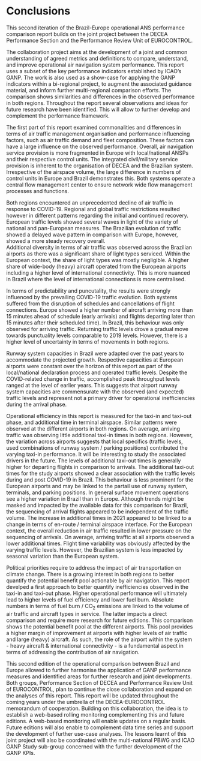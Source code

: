 # Conclusions

This second iteration of the Brazil-Europe operational ANS performance comparison report builds on the joint project between the DECEA Performance Section and the Performance Review Unit of EUROCONTROL.

The collaboration project aims at the development of a joint and common understanding of agreed metrics and definitions to compare, understand, and improve operational air navigation system performance. 
This report uses a subset of the key performance indicators established by ICAO’s GANP. 
The work is also used as a show-case for applying the GANP indicators within a bi-regional project, to augment the associated guidance material, and inform further multi-regional comparison efforts. 
The comparison shows similarities and differences in the observed performance in both regions. 
Throughout the report several observations and ideas for future research have been identified. 
This will allow to further develop and complement the performance framework.

The first part of this report examined commonalities and differences in terms of air traffic management organisation and performance influencing factors, such as air traffic demand and fleet composition. 
These factors can have a large influence on the observed performance. 
Overall, air navigation service provision is more fragmented in Europe with local/national ANSPs and their respective control units. 
The integrated civil/military service provision is inherent to the organisation of DECEA and the Brazilian system. 
Irrespective of the airspace volume, the large difference in numbers of control units in Europe and Brazil demonstrates this. 
Both systems operate a central flow management center to ensure network wide flow management processes and functions.

Both regions encountered an unprecedented decline of air traffic in response to COVID-19. Regional and global traffic restrictions resulted however in different patterns regarding the initial and continued recovery. European traffic levels showed several waves in light of the variety of national and pan-European measures. The Brazilian evolution of traffic showed a delayed wave pattern in comparison with Europe, however, showed a more steady recovery overall.   
Additional diversity in terms of air traffic was observed across the Brazilian airports as there was a significant share of light types serviced. Within the European context, the share of light types was mostly negligible. 
A higher share of wide-body (heavy) aircraft operated from the European airports including a higher level of international connectivity. 
This is more nuanced in Brazil where the level of international connections is more centralised.

In terms of predictability and puncutality, the results were strongly influenced by the prevailing COVID-19 traffic evolution.
Both systems suffered from the disruption of schedules and cancellations of flight connections.
Europe showed a higher number of aircraft arriving more than 15 minutes ahead of schedule (early arrivals) and flights departing later than 15 minutes after their scheduled time). In Brazil, this behaviour was only observed for arriving traffic.
Returning traffic levels drove a gradual move towards punctuality levels comparable to 2019 levels. However, there is a higher level of uncertainty in terms of movements in both regions.

Runway system capacities in Brazil were adapted over the past years to accommodate the projected growth. 
Respective capacities at European airports were constant over the horizon of this report as part of the local/national declaration process and operated traffic levels. 
Despite the COVID-related change in traffic, accomplished peak throughput levels ranged at the level of earlier years.
This suggests that airport runway system capacities are commensurate with the observed (and expected) traffic levels and represent not a primary driver for operational inefficiencies during the arrival phase.

Operational efficiency in this report is measured for the taxi-in and taxi-out phase, and additional time in terminal airspace.
Similar patterns were observed at the different airports in both regions. 
On average, arriving traffic was observing little additional taxi-in times in both regions.
However, the variation across airports suggests that local specifics (traffic levels, used combinations of runway system / parking positions) contributed the varying taxi-in performance. It will be interesting to study the associated drivers in the future.
The levels of additional taxi-out times is generally higher for departing flights in comparison to arrivals.
The additional taxi-out times for the study airports showed a clear association with the traffic levels during and post COVID-19 in Brazil.
This behaviour is less prominent for the European airports and may be linked to the partail use of runway system, terminals, and parking positions.
In general surface movement operations see a higher variation in Brazil than in Europe. 
Although trends might be masked and impacted by the available data for this comparison for Brazil, the sequencing of arrival flights appeared to be independent of the traffic volume. The increase in additional times in 2021 appeared to be linked to a change in terms of en-route / terminal airspace interface. For the European context, the overall reduction in air traffic resulted in lower pressure on the sequencing of arrivals. On average, arriving traffic at all airports observed a lower additional times.
Flight time variability was obviously affected by the varying traffic levels. However, the Brazilian system is less impacted by seasonal variation than the European system.

Political priorities require to address the impact of air transportation on climate change. 
There is a growing interest in both regions to better quantify the potential benefit pool actionable by air navigation.
This report develped a first approach to better quantify inefficiencies observed in the taxi-in and taxi-out phase.
Higher operational performance will ultimately lead to higher levels of fuel efficiency and lower fuel burn. 
Absolute numbers in terms of fuel burn / CO~2~ emissions are linked to the volume of air traffic and aircraft types in service. 
The latter impacts a direct comparison and require more research for future editions.
This comparison shows the potential benefit pool at the different airports. This pool provides a higher margin of improvement at airports with higher levels of air traffic and large (heavy) aircraft. As such, the role of the airport within the system - heavy aircraft & international connectivity - is a fundamental aspect in terms of addressing the contribution of air navigation.


This second edition of the operational comparison between Brazil and Europe allowed to further harmonise the application of GANP performance measures and identified areas for further research and joint developments.
Both groups, Performance Section of DECEA and Performance Review Unit of EUROCONTROL, plan to continue the close collaboration and expand on the analyses of this report. 
This report will be updated throughout the coming years under the umbrella of the DECEA-EUROCONTROL memorandum of cooperation. 
Building on this collaboration, the idea is to establish a web-based rolling monitoring complementing this and future editions. A web-based monitoring will enable updates on a regular basis. 
Future editions will also enable to complement data time series and support the development of further use-case analyses. 
The lessons learnt of this joint project will also be coordinated with the multi-national PBWG and ICAO GANP Study sub-group concerned with the further development of the GANP KPIs.
